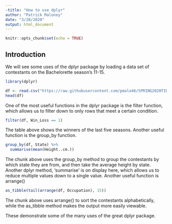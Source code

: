 ---
-title: "How to use dplyr"
author: "Patrick Maloney"
date: "3/28/2020"
output: html_document
---

```{r setup, include=FALSE}
knitr::opts_chunk$set(echo = TRUE)
```

## Introduction

We will see some uses of the dplyr package by loading a data set of contestants on the Bachelorette season's 11-15.

```{r}
library(dplyr)

df <- read.csv("https://raw.githubusercontent.com/pmalo46/SPRING2020TIDYVERSE/master/BacheloretteDSFinal-Dogu.csv")
head(df)
```

One of the most useful functions in the dplyr package is the filter function, which allows us to filter down to only rows that meet a certain condition.

```{r}
filter(df, Win_Loss == 1)
```

The table above shows the winners of the last five seasons. Another useful function is the group_by function.

```{r}
group_by(df, State) %>%
  summarise(mean(Height..cm.))


```

The chunk above uses the group_by method to group the contestants by which state they are from, and then take the average height by state.  Another dplyr method, 'summarise' is on display here, which allows us to reduce multiple values down to a single value. Another useful function is arrange()

```{r}
as_tibble(tail(arrange(df, Occupation), 15))
```

The chunk above uses arrange() to sort the contestants alphabetically, while the as_tibble method makes the output more easily viewable.

These demonstrate some of the many uses of the great dplyr package.
